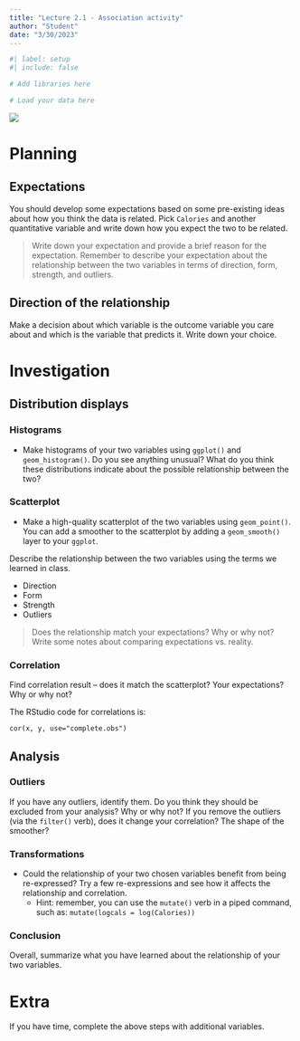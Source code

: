 ```yaml
---
title: "Lecture 2.1 - Association activity"
author: "Student"
date: "3/30/2023"
---
```


```r
#| label: setup
#| include: false

# Add libraries here

# Load your data here
```

![](mcdonaldsfood.jpg)

# Planning 

## Expectations

You should develop some expectations based on some pre-existing ideas about how you think the data is related. Pick `Calories` and another quantitative variable and write down how you expect the two to be related. 

> Write down your expectation and provide a brief reason for the expectation. Remember to describe your expectation about the relationship between the two variables in terms of direction, form, strength, and outliers.

## Direction of the relationship

Make a decision about which variable is the outcome variable you care about and which is the variable that predicts it. Write down your choice.

# Investigation

## Distribution displays

### Histograms

- Make histograms of your two variables using `ggplot()` and `geom_histogram()`. Do you see anything unusual? What do you think these distributions indicate about the possible relationship between the two?

### Scatterplot

- Make a high-quality scatterplot of the two variables using `geom_point()`. You can add a smoother to the scatterplot by adding a `geom_smooth()` layer to your `ggplot`.

Describe the relationship between the two variables using the terms we learned in class.  

- Direction
- Form
- Strength
- Outliers

> Does the relationship match your expectations? Why or why not? Write some notes about comparing expectations vs. reality.

### Correlation

Find correlation result – does it match the scatterplot? Your expectations? Why or why not?

The RStudio code for correlations is:

```
cor(x, y, use="complete.obs")
```

## Analysis

### Outliers

If you have any outliers, identify them. Do you think they should be excluded from your analysis? Why or why not? If you remove the outliers (via the `filter()` verb), does it change your correlation? The shape of the smoother?

### Transformations

- Could the relationship of your two chosen variables benefit from being re-expressed? Try a few re-expressions and see how it affects the relationship and correlation. 
  + Hint: remember, you can use the `mutate()` verb in a piped command, such as: `mutate(logcals = log(Calories))` 

### Conclusion

Overall, summarize what you have learned about the relationship of your two variables. 

# Extra

If you have time, complete the above steps with additional variables.